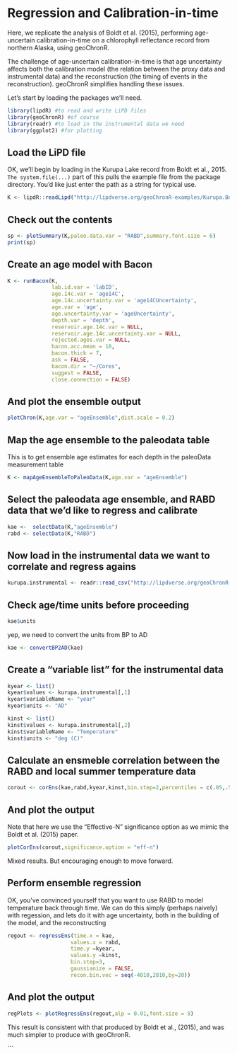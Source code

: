 # Regression and Calibration-in-time

Here, we replicate the analysis of Boldt et al. (2015), performing age-uncertain calibration-in-time on a chlorophyll reflectance record from northern Alaska, using geoChronR.

The challenge of age-uncertain calibration-in-time is that age uncertainty affects both the calibration model (the relation between the proxy data and instrumental data) and the reconstruction (the timing of events in the reconstruction). geoChronR simplifies handling these issues. 


Let's start by loading the packages we'll need. 

```r
library(lipdR) #to read and write LiPD files
library(geoChronR) #of course
library(readr) #to load in the instrumental data we need
library(ggplot2) #for plotting
``` 

## Load the LiPD file
OK, we'll begin by loading in the Kurupa Lake record from Boldt et al., 2015. `The system.file(...)` part of this pulls the example file from the package directory. You'd like just enter the path as a string for typical use.
```r
K <- lipdR::readLipd("http://lipdverse.org/geoChronR-examples/Kurupa.Boldt.2015.lpd")
```

## Check out the contents
```r
sp <- plotSummary(K,paleo.data.var = "RABD",summary.font.size = 6)
print(sp)
```


## Create an age model with Bacon

```r
K <- runBacon(K,
              lab.id.var = 'labID', 
              age.14c.var = 'age14C', 
              age.14c.uncertainty.var = 'age14CUncertainty',
              age.var = 'age', 
              age.uncertainty.var = 'ageUncertainty', 
              depth.var = 'depth', 
              reservoir.age.14c.var = NULL, 
              reservoir.age.14c.uncertainty.var = NULL, 
              rejected.ages.var = NULL,
              bacon.acc.mean = 10,
              bacon.thick = 7,
              ask = FALSE,
              bacon.dir = "~/Cores",
              suggest = FALSE,
              close.connection = FALSE)
```

## And plot the ensemble output

```r
plotChron(K,age.var = "ageEnsemble",dist.scale = 0.2)
```


## Map the age ensemble to the paleodata table
This is to get ensemble age estimates for each depth in the paleoData measurement table

```r
K <- mapAgeEnsembleToPaleoData(K,age.var = "ageEnsemble")
```


## Select the paleodata age ensemble, and RABD data that we'd like to regress and calibrate

```r
kae <-  selectData(K,"ageEnsemble")
rabd <- selectData(K,"RABD")
```


## Now load in the instrumental data we want to correlate and regress agains
```r
kurupa.instrumental <- readr::read_csv("http://lipdverse.org/geoChronR-examples/KurupaInstrumental.csv")
```

## Check age/time units before proceeding

```r
kae$units
```

yep, we need to convert the units from BP to AD

```r
kae <- convertBP2AD(kae)
```

## Create a "variable list" for the instrumental data

```r
kyear <- list()
kyear$values <- kurupa.instrumental[,1]
kyear$variableName <- "year"
kyear$units <- "AD"

kinst <- list()
kinst$values <- kurupa.instrumental[,2]
kinst$variableName <- "Temperature"
kinst$units <- "deg (C)"
```


## Calculate an ensmeble correlation between the RABD and local summer temperature data
```r
corout <- corEns(kae,rabd,kyear,kinst,bin.step=2,percentiles = c(.05,.5,.95 ))
```

## And plot the output
Note that here we use the "Effective-N" significance option as we mimic the Boldt et al. (2015) paper.
```r
plotCorEns(corout,significance.option = "eff-n")
```

Mixed results. But encouraging enough to move forward.

## Perform ensemble regression
OK, you've convinced yourself that you want to use RABD to model temperature back through time. We can do this simply (perhaps naively) with regession, and lets do it with age uncertainty, both in the building of the model, and the reconstructing
```r
regout <- regressEns(time.x = kae,
                    values.x = rabd,
                    time.y =kyear,
                    values.y =kinst,
                    bin.step=3,
                    gaussianize = FALSE,
                    recon.bin.vec = seq(-4010,2010,by=20))
```

## And plot the output

```r
regPlots <- plotRegressEns(regout,alp = 0.01,font.size = 8)
```

This result is consistent with that produced by Boldt et al., (2015), and was much simpler to produce with geoChronR.

```


